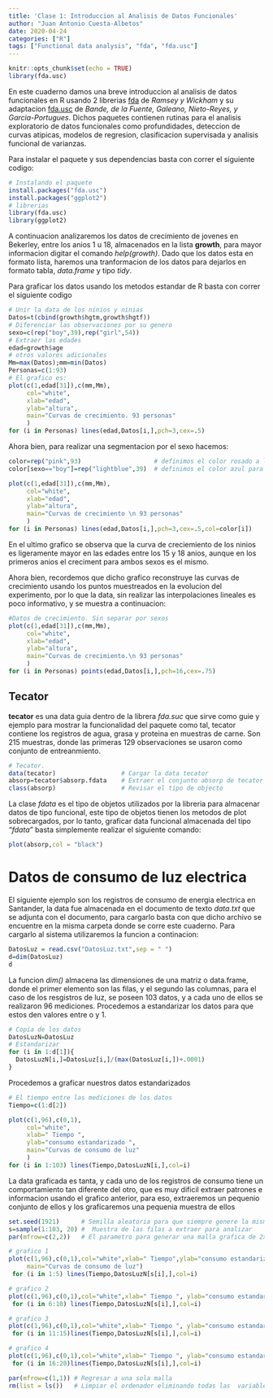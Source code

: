 ```yaml
---
title: 'Clase 1: Introduccion al Analisis de Datos Funcionales'
author: "Juan Antonio Cuesta-Albetos"
date: 2020-04-24
categories: ["R"]
tags: ["Functional data analysis", "fda", "fda.usc"]
---
```



```r
knitr::opts_chunk$set(echo = TRUE)
library(fda.usc)
```


En este cuaderno damos una breve introduccion al analisis de datos funcionales en R usando 2 librerias [fda](https://cran.r-project.org/web/packages/fda/fda.pdf) de *Ramsey y Wickham* y su adaptacion
[fda.usc](https://cran.r-project.org/web/packages/fda.usc/fda.usc.pdf) de  *Bande, de la Fuente, Galeano, Nieto-Reyes, y Garcia-Portugues*. Dichos paquetes contienen rutinas para el analisis exploratorio de datos funcionales como profundidades, deteccion de curvas atipicas, modelos de regresion, clasificacion supervisada y analisis funcional de varianzas.

Para instalar el paquete y sus dependencias basta con correr el siguiente codigo:
```r
# Instalando el paquete
install.packages("fda.usc")
install.packages("ggplot2")
# librerias
library(fda.usc)
library(ggplot2)
```

A continuacion analizaremos los datos de crecimiento de jovenes en Bekerley, entre los anios 1 u 18, almacenados en la lista **growth**, para mayor informacion digitar el comando *help(growth)*. Dado que los datos esta en formato lista, haremos una tranformacion de los datos para dejarlos en formato tabla, *data.frame* y tipo *tidy*.


Para graficar los datos usando los metodos estandar de R basta con correr el siguiente codigo
```r
# Unir la data de los ninios y ninias
Datos=t(cbind(growth$hgtm,growth$hgtf))
# Diferenciar las observaciones por su genero
sexo=c(rep("boy",39),rep("girl",54))
# Extraer las edades
edad=growth$age
# otros valores adicionales
Mm=max(Datos);mm=min(Datos)
Personas=c(1:93)
# El grafico es:
plot(c(1,edad[31]),c(mm,Mm),
     col="white",
     xlab="edad",
     ylab="altura", 
     main="Curvas de crecimiento. 93 personas"
     )
for (i in Personas) lines(edad,Datos[i,],pch=3,cex=.5)
```


Ahora bien, para realizar una segmentacion por el sexo hacemos:
```r
color=rep("pink",93)                    # definimos el color rosado a las ninias 
color[sexo=="boy"]=rep("lightblue",39)  # definimos el color azul para los ninios

plot(c(1,edad[31]),c(mm,Mm),
     col="white",
     xlab="edad",
     ylab="altura", 
     main="Curvas de crecimiento \n 93 personas"
     )
for (i in Personas) lines(edad,Datos[i,],pch=3,cex=.5,col=color[i])
```


En el ultimo  grafico se observa que la curva de creciemiento de los ninios es ligeramente mayor en las edades entre los 15 y 18 anios, aunque en los primeros anios el creciment para ambos sexos es el mismo. 

Ahora bien, recordemos que dicho grafico reconstruye las curvas de crecimiento usando los puntos muestreados en la evolucion del experimento, por lo que la data, sin realizar las interpolaciones lineales es poco informativo, y se muestra a continuacion:


```r
#Datos de crecimiento. Sin separar por sexos
plot(c(1,edad[31]),c(mm,Mm),
     col="white",
     xlab="edad",
     ylab="altura", 
     main="Curvas de crecimiento.\n 93 personas"
     )
for (i in Personas) points(edad,Datos[i,],pch=16,cex=.75)

```

## Tecator

**tecator** es una data guia dentro de la librera  *fda.suc* que sirve como guie y ejemplo para mostrar la funcionalidad del paquete como tal, tecator contiene los registros de agua, grasa y proteina en muestras de carne. Son 215 muestras, donde las primeras 129 observaciones se usaron como conjunto de entreanmiento. 

```r
# Tecator.
data(tecator)                  # Cargar la data tecator
absorp=tecator$absorp.fdata    # Extraer el conjunto absorp de tecator
class(absorp)                  # Revisar el tipo de objecto 
```

La clase *fdata* es el tipo de objetos utilizados por la libreria para almacenar datos de tipo funcional, este tipo de objetos tienen los metodos de plot sobrecargados, por lo tanto, graficar data funcional almacenada del tipo *"fdata"* basta simplemente realizar el siguiente comando:

```r
plot(absorp,col = "black")
```

# Datos de consumo de luz electrica

El siguiente ejemplo son los registros de consumo de energia electrica en Santander, la data fue almacenada en el documento de texto *data.txt* que se adjunta con el documento, para cargarlo basta con que dicho archivo se encuentre en la misma carpeta donde se corre este cuaderno. Para cargarlo al sistema utilizaremos la funcion a continacion:
```r
DatosLuz = read.csv("DatosLuz.txt",sep = " ")
d=dim(DatosLuz)
d
```

La funcion *dim()* almacena las dimensiones de una matriz o data.frame, donde el primer  elemento son las filas, y el segundo las columnas, para el caso de los resgistros de luz, se poseen 103 datos, y a cada uno de ellos se realizaron 96 mediciones. Procedemos a estandarizar los datos para que estos den valores entre o y 1. 
```r
# Copia de los datos
DatosLuzN=DatosLuz
# Estandarizar
for (i in 1:d[1]){
  DatosLuzN[i,]=DatosLuz[i,]/(max(DatosLuz[i,])+.0001)
}
```

Procedemos a graficar nuestros datos estandarizados

```r
# El tiempo entre las mediciones de los datos
Tiempo=c(1:d[2])

plot(c(1,96),c(0,1),
     col="white",
     xlab=" Tiempo ", 
     ylab="consumo estandarizado ", 
     main="Curvas de consumo de luz"
     )
for (i in 1:103) lines(Tiempo,DatosLuzN[i,],col=i)
```

La data graficada es tanta, y cada uno de los registros de consumo tiene un comportamiento tan diferente del otro, que es muy dificil extraer patrones e informacion usando el grafico anterior, para eso, extraeremos un pequenio conjunto de ellos y los graficaremos una pequenia muestra de ellos

```r
set.seed(1921)      # Semilla aleatoria para que siempre genere la misma muestra
s=sample(1:103, 20) #  Muestra de las filas a extraer para analizar 
par(mfrow=c(2,2))   # El parametro para generar una malla grafica de 2x2 

# grafico 1
plot(c(1,96),c(0,1),col="white",xlab=" Tiempo",ylab="consumo estandarizado", 
     main="Curvas de consumo de luz")
 for (i in 1:5) lines(Tiempo,DatosLuzN[s[i],],col=i)

# grafico 2
plot(c(1,96),c(0,1),col="white",xlab=" Tiempo ", ylab="consumo estandarizado ", main="Curvas de consumo de luz")
 for (i in 6:10) lines(Tiempo,DatosLuzN[s[i],],col=i)

# grafico 3
plot(c(1,96),c(0,1),col="white",xlab=" Tiempo ", ylab="consumo estandarizado ", main="Curvas de consumo de luz")
 for (i in 11:15)lines(Tiempo,DatosLuzN[s[i],],col=i)

# grafico 4
plot(c(1,96),c(0,1),col="white",xlab=" Tiempo ", ylab="consumo estandarizado ", main="Curvas de consumo de luz")
 for (i in 16:20)lines(Tiempo,DatosLuzN[s[i],],col=i)

par(mfrow=c(1,1)) # Regresar a una sola malla
rm(list = ls())   # Limpiar el ordenador eliminando todas las  variables
```

